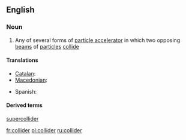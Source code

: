 ==English==
{{wikipedia}}

===Noun===
{{en-noun}}

# {{physics}} Any of several forms of [[particle accelerator]] in which two opposing  [[beam]]s of [[particle]]s [[collide]]

====Translations====
{{trans-top|particle accelerator}}
* [[Catalan]]: {{t|ca|col·lisonador|m}}
* [[Macedonian]]: {{t|mk|судирач|m|tr=súdirač}}
{{trans-mid}}
* Spanish: {{t-|es|colisionador|m}}
{{trans-bottom}}

====Derived terms====
[[supercollider]]

[[fr:collider]]
[[pl:collider]]
[[ru:collider]]
